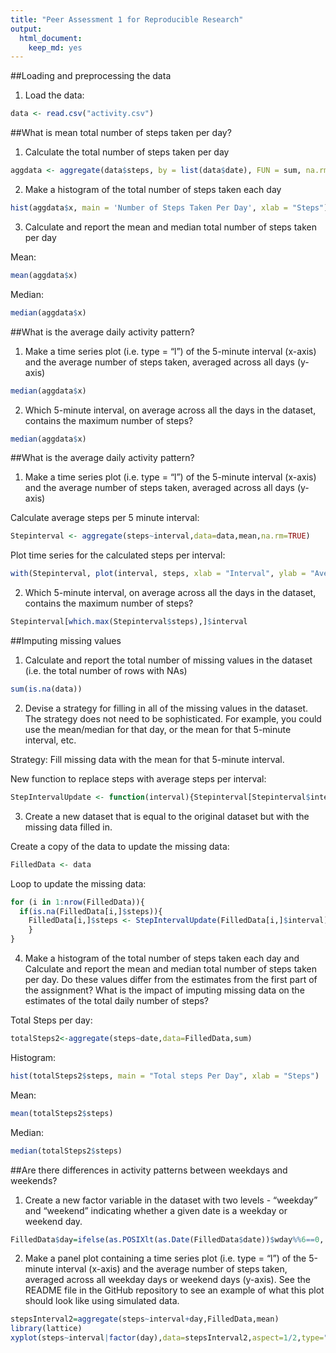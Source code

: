 ---
title: "Peer Assessment 1 for Reproducible Research"
output: 
  html_document: 
    keep_md: yes
---
##Loading and preprocessing the data

1. Load the data:
```{r}
data <- read.csv("activity.csv")
```

##What is mean total number of steps taken per day?

1. Calculate the total number of steps taken per day

```{r}
aggdata <- aggregate(data$steps, by = list(data$date), FUN = sum, na.rm = TRUE)
```  

2. Make a histogram of the total number of steps taken each day
```{r}
hist(aggdata$x, main = 'Number of Steps Taken Per Day', xlab = "Steps")
```
  
3. Calculate and report the mean and median total number of steps taken per day

Mean:
```{r}
mean(aggdata$x)
```

Median:
```{r}
median(aggdata$x)
```

##What is the average daily activity pattern?

1. Make a time series plot (i.e. type = "l") of the 5-minute interval (x-axis) and the average number of steps taken, averaged across all days (y-axis)
```{r}
median(aggdata$x)
```

2. Which 5-minute interval, on average across all the days in the dataset, contains the maximum number of steps?
```{r}
median(aggdata$x)
```
##What is the average daily activity pattern?

1. Make a time series plot (i.e. type = "l") of the 5-minute interval (x-axis) and the average number of steps taken, averaged across all days (y-axis)

Calculate average steps per 5 minute interval:
```{r}
Stepinterval <- aggregate(steps~interval,data=data,mean,na.rm=TRUE)
```

Plot time series for the calculated steps per interval:
```{r}
with(Stepinterval, plot(interval, steps, xlab = "Interval", ylab = "Average Steps", main = "Avgerage steps per 5min Interval", type = "l"))
```

2. Which 5-minute interval, on average across all the days in the dataset, contains the maximum number of steps?
```{r}
Stepinterval[which.max(Stepinterval$steps),]$interval
```

##Imputing missing values

1. Calculate and report the total number of missing values in the dataset (i.e. the total number of rows with NAs)

```{r}
sum(is.na(data))
```

2. Devise a strategy for filling in all of the missing values in the dataset. The strategy does not need to be sophisticated. For example, you could use the mean/median for that day, or the mean for that 5-minute interval, etc.

Strategy: Fill missing data with the mean for that 5-minute interval.

New function to replace steps with average steps per interval:

```{r}
StepIntervalUpdate <- function(interval){Stepinterval[Stepinterval$interval == interval,]$steps}
```


3. Create a new dataset that is equal to the original dataset but with the missing data filled in.

Create a copy of the data to update the missing data:
```{r}
FilledData <- data
```

Loop to update the missing data:
```{r}
for (i in 1:nrow(FilledData)){
  if(is.na(FilledData[i,]$steps)){
    FilledData[i,]$steps <- StepIntervalUpdate(FilledData[i,]$interval)
    }
}
```

4. Make a histogram of the total number of steps taken each day and Calculate and report the mean and median total number of steps taken per day. Do these values differ from the estimates from the first part of the assignment? What is the impact of imputing missing data on the estimates of the total daily number of steps?

Total Steps per day:
```{r}
totalSteps2<-aggregate(steps~date,data=FilledData,sum)
```

Histogram:
```{r}
hist(totalSteps2$steps, main = "Total steps Per Day", xlab = "Steps")
```

Mean:
```{r}
mean(totalSteps2$steps)
```

Median:
```{r}
median(totalSteps2$steps)
```

##Are there differences in activity patterns between weekdays and weekends?

1. Create a new factor variable in the dataset with two levels - "weekday" and "weekend" indicating whether a given date is a weekday or weekend day.
```{r}
FilledData$day=ifelse(as.POSIXlt(as.Date(FilledData$date))$wday%%6==0, "weekend","weekday")
```

2. Make a panel plot containing a time series plot (i.e. type = "l") of the 5-minute interval (x-axis) and the average number of steps taken, averaged across all weekday days or weekend days (y-axis). See the README file in the GitHub repository to see an example of what this plot should look like using simulated data.

```{r}
stepsInterval2=aggregate(steps~interval+day,FilledData,mean)
library(lattice)
xyplot(steps~interval|factor(day),data=stepsInterval2,aspect=1/2,type="l")
```